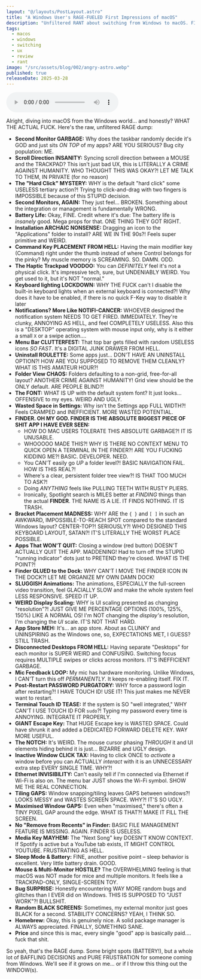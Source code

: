 ```yaml
---
layout: "@/layouts/PostLayout.astro"
title: "A Windows User's RAGE-FUELED First Impressions of macOS"
description: "Unfiltered RANT about switching from Windows to macOS. FINDER IS TRASH, scroll sync is a CRIME, multi-monitor is BROKEN, and SO MUCH MORE."
tags:
  - macos
  - windows
  - switching
  - ux
  - review
  - rant
image: "/src/assets/blog/002/angry-astro.webp"
published: true
releaseDate: 2025-03-28
---
```


<audio
  src="/files/002-mac-os-rant.mp3"
  controls
  preload="metadata"
  className="w-full"
/>

Alright, diving into macOS from the Windows world... and honestly? WHAT THE ACTUAL FUCK. Here's the raw, unfiltered RAGE dump:

- **Second Monitor GARBAGE:** Why does the taskbar randomly decide it's GOD and just sits _ON TOP_ of my apps? ARE YOU SERIOUS? Bug city population: ME.
- **Scroll Direction INSANITY:** Syncing scroll direction between a MOUSE and the TRACKPAD? This isn't just bad UX, this is LITERALLY A CRIME AGAINST HUMANITY. WHO THOUGHT THIS WAS OKAY?! LET ME TALK TO THEM, IN PRIVATE (for no reason)
- **The "Hard Click" MYSTERY:** WHY is the default "hard click" some USELESS tertiary action?! Trying to click-and-drag with two fingers is IMPOSSIBLE because of this STUPID decision.
- **Second Monitors, AGAIN:** They just feel... BROKEN. Something about the integration or management is fundamentally WRONG.
- **Battery Life:** Okay, FINE. Credit where it's due: The battery life is _insanely_ good. Mega props for that. ONE THING THEY GOT RIGHT.
- **Installation ARCHAIC NONSENSE:** Dragging an icon to the "Applications" folder to install? ARE WE IN THE 90s?! Feels super primitive and WEIRD.
- **Command Key PLACEMENT FROM HELL:** Having the main modifier key (Command) right under the thumb instead of where Control belongs for the pinky? My muscle memory is SCREAMING. SO. DAMN. ODD.
- **The Haptic Trackpad VOODOO:** You can _DEFINITELY_ feel it's not a physical click. It's impressive tech, sure, but UNDENIABLY WEIRD. You get used to it, but it's NOT "normal."
- **Keyboard lighting LOCKDOWN:** WHY THE FUCK can't I disable the built-in keyboard lights when an external keyboard is connected?! Why does it have to be enabled, if there is no quick F-Key way to disable it later
- **Notifications? More Like NOTIFI-CANCER:** WHOEVER designed the notification system NEEDS TO GET FIRED. IMMEDIATELY. They're clunky, ANNOYING AS HELL, and feel COMPLETELY USELESS. Also this is a "DESKTOP" operating system with mouse input only, why is it either a small `X` or a swipe action....
- **Menu Bar CLUTTERFEST:** That top bar gets filled with random USELESS icons _SO FAST_. It's a DIGITAL JUNK DRAWER FROM HELL.
- **Uninstall ROULETTE:** Some apps just... DON'T HAVE AN UNINSTALL OPTION?! HOW ARE YOU SUPPOSED TO REMOVE THEM CLEANLY? WHAT IS THIS AMATEUR HOUR?!
- **Folder View CHAOS:** Folders defaulting to a non-grid, free-for-all layout? ANOTHER CRIME AGAINST HUMANITY! Grid view should be the ONLY default. ARE PEOPLE BLIND?!
- **The FONT:** WHAT IS UP with the default system font? It just looks... OFFENSIVE to my eyes. WEIRD AND UGLY.
- **Wasted Space in Settings:** Why isn't the Settings app FULL WIDTH?! Feels CRAMPED and INEFFICIENT. MORE WASTED POTENTIAL.
- **FINDER. OH MY GOD. FINDER IS THE ABSOLUTE BIGGEST PIECE OF SHIT APP I HAVE EVER SEEN:**
  - HOW DO MAC USERS TOLERATE THIS ABSOLUTE GARBAGE?! IT IS UNUSABLE.
  - WHOOOOO MADE THIS?! WHY IS THERE NO CONTEXT MENU TO QUICK OPEN A TERMINAL IN THE FINDER?! ARE YOU FUCKING KIDDING ME?! BASIC. DEVELOPER. NEED.
  - You CAN'T easily go _UP_ a folder level?! BASIC NAVIGATION FAIL. HOW IS THIS REAL?!
  - Where's a clear, persistent folder tree view?! IS THAT TOO MUCH TO ASK?!
  - Doing _ANYTHING_ feels like PULLING TEETH WITH RUSTY PLIERS.
  - Ironically, Spotlight search is MILES better at _FINDING_ things than the actual **FINDER**. THE NAME IS A LIE. IT FINDS NOTHING. IT IS TRASH.
- **Bracket Placement MADNESS:** WHY ARE the `{ }` and `[ ]` in such an AWKWARD, IMPOSSIBLE-TO-REACH SPOT compared to the standard Windows layout? CENTER-TOP?! SERIOUSLY?! WHO DESIGNED THIS KEYBOARD LAYOUT, SATAN?! IT'S LITERALLY THE WORST PLACE POSSIBLE.
- **Apps That WON'T QUIT:** Closing a window (red button) DOESN'T ACTUALLY QUIT THE APP. MADDENING! Had to turn off the STUPID "running indicator" dots just to PRETEND they're closed. WHAT IS THE POINT?!
- **Finder GLUED to the Dock:** WHY CAN'T I MOVE THE FINDER ICON IN THE DOCK?! LET ME ORGANIZE MY OWN DAMN DOCK!
- **SLUGGISH Animations:** The animations, ESPECIALLY the full-screen video transition, feel GLACIALLY SLOW and make the whole system feel LESS RESPONSIVE. SPEED IT UP.
- **WEIRD Display Scaling:** WHY is UI scaling presented as changing "resolution"?! JUST GIVE ME PERCENTAGE OPTIONS (100%, 125%, 150%) LIKE A NORMAL OS! I'm NOT changing the _display's_ resolution, I'm changing the _UI_ scale. IT'S NOT THAT HARD.
- **App Store MEH:** It's... an app store. About as CLUNKY and UNINSPIRING as the Windows one, so, EXPECTATIONS MET, I GUESS? STILL TRASH.
- **Disconnected Desktops FROM HELL:** Having separate "Desktops" for each monitor is SUPER WEIRD and CONFUSING. Switching focus requires MULTIPLE swipes or clicks across monitors. IT'S INEFFICIENT GARBAGE.
- **Mic Feedback LOOP:** My mic has hardware monitoring. Unlike Windows, I CAN'T turn this off _PERMANENTLY_. It keeps re-enabling itself. FIX IT.
- **Post-Restart PASSWORD PURGATORY:** WHY force a password login after restarting?! I HAVE TOUCH ID! USE IT! This just makes me NEVER want to restart.
- **Terminal Touch ID TEASE:** If the system is SO "well integrated," WHY CAN'T I USE TOUCH ID FOR `sudo`?! Typing my password every time is ANNOYING. INTEGRATE IT PROPERLY.
- **GIANT Escape Key:** That HUGE Escape key is WASTED SPACE. Could have shrunk it and added a DEDICATED FORWARD DELETE KEY. WAY MORE USEFUL.
- **The NOTCH:** It's WEIRD. The mouse cursor phasing _THROUGH_ it and UI elements hiding behind it is just... BIZARRE and UGLY design.
- **Inactive Window CLICK TAX:** Having to click ONCE to _activate_ a window before you can ACTUALLY _interact_ with it is an UNNECESSARY extra step EVERY SINGLE TIME. WHY?!
- **Ethernet INVISIBILITY:** Can't easily tell if I'm connected via Ethernet if Wi-Fi is also on. The menu bar JUST shows the Wi-Fi symbol. SHOW ME THE REAL CONNECTION.
- **Tiling GAPS:** Window snapping/tiling leaves GAPS between windows?! LOOKS MESSY and WASTES SCREEN SPACE. WHY?! IT'S SO UGLY.
- **Maximised Window GAPS:** Even when "maximised," there's often a TINY PIXEL GAP around the edge. WHAT IS THAT?! MAKE IT FILL THE SCREEN.
- **No "Remove from Recents" in Finder:** BASIC FILE MANAGEMENT FEATURE IS MISSING. AGAIN. FINDER IS USELESS.
- **Media Key MAYHEM:** The "Next Song" key DOESN'T KNOW CONTEXT. If Spotify is active but a YouTube tab exists, IT MIGHT CONTROL YOUTUBE. FRUSTRATING AS HELL.
- **Sleep Mode & Battery:** FINE, another positive point – sleep behavior is excellent. Very little battery drain. GOOD.
- **Mouse & Multi-Monitor HOSTILE?** The OVERWHELMING feeling is that macOS was NOT made for mice and multiple monitors. It feels like a TRACKPAD-ONLY, SINGLE-SCREEN TOY.
- **Bug SURPRISE:** Honestly encountering WAY MORE random bugs and glitches than I EVER did on Windows. THIS IS SUPPOSED TO "JUST WORK"?! BULLSHIT.
- **Random BLACK SCREENS:** Sometimes, my external monitor just goes BLACK for a second. STABILITY CONCERNS? YEAH, I THINK SO.
- **Homebrew:** Okay, this is genuinely nice. A solid package manager is ALWAYS appreciated. FINALLY, SOMETHING SANE.
- **Price** and since this is mac, every single "good" app is basically paid.... fuck that shit.

So yeah, that's the RAGE dump. Some bright spots (BATTERY!), but a whole lot of BAFFLING DECISIONS and PURE FRUSTRATION for someone coming from Windows. We'll see if it grows on me... or if I throw this thing out the WINDOW(s).
